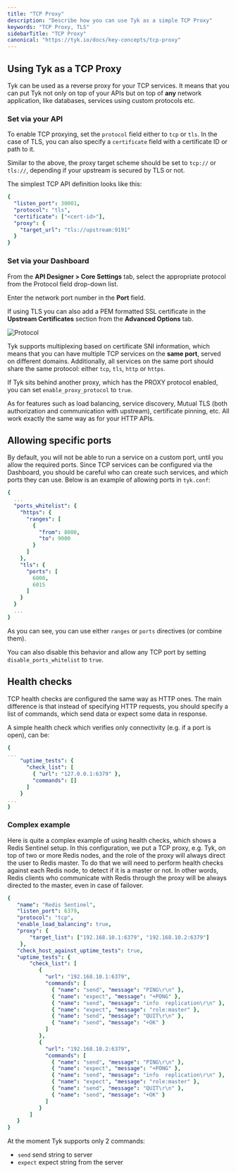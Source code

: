 ```yaml
---
title: "TCP Proxy"
description: "Describe how you can use Tyk as a simple TCP Proxy"
keywords: "TCP Proxy, TLS"
sidebarTitle: "TCP Proxy"
canonical: "https://tyk.io/docs/key-concepts/tcp-proxy"
---
```


## Using Tyk as a TCP Proxy

Tyk can be used as a reverse proxy for your TCP services. It means that you can put Tyk not only on top of your APIs but on top of **any** network application, like databases, services using custom protocols etc.

### Set via your API

To enable TCP proxying, set the `protocol` field either to `tcp` or `tls`. In the case of TLS, you can also specify a `certificate` field with a certificate ID or path to it.

Similar to the above, the proxy target scheme should be set to `tcp://` or `tls://`, depending if your upstream is secured by TLS or not.

The simplest TCP API definition looks like this:

```yaml
{
  "listen_port": 30001,
  "protocol": "tls",
  "certificate": ["<cert-id>"],
  "proxy": {
    "target_url": "tls://upstream:9191"
  }
}
```

### Set via your Dashboard

From the **API Designer > Core Settings** tab, select the appropriate protocol from the Protocol field drop-down list.

Enter the network port number in the **Port** field.

If using TLS you can also add a PEM formatted SSL certificate in the **Upstream Certificates** section from the **Advanced Options** tab.

<img src="/img/2.10/protocol_and_port.png" alt="Protocol" />

Tyk supports multiplexing based on certificate SNI information, which means that you can have multiple TCP services on the **same port**, served on different domains. Additionally, all services on the same port should share the same protocol: either `tcp`, `tls`, `http` or `https`.

If Tyk sits behind another proxy, which has  the PROXY protocol enabled, you can set `enable_proxy_protocol` to `true`. 

As for features such as load balancing, service discovery, Mutual TLS (both authorization and communication with upstream), certificate pinning, etc. All work exactly the same way as for your HTTP APIs. 

## Allowing specific ports

By default, you will not be able to run a service on a custom port, until you allow the required ports. 
Since TCP services can be configured via the Dashboard, you should be careful who can create such services, and which ports they can use. Below is an example of allowing ports in `tyk.conf`:

```yaml
{
  ...
  "ports_whitelist": {
    "https": {
      "ranges": [
        {
          "from": 8000,
          "to": 9000
        }
      ]
    },
    "tls": {
      "ports": [
        6000,
        6015
      ]
    }
  }
  ...
}
```

As you can see, you can use either `ranges` or `ports` directives (or combine them). 

You can also disable this behavior and allow any TCP port by setting `disable_ports_whitelist` to `true`.


## Health checks

TCP health checks are configured the same way as HTTP ones.
The main difference is that instead of specifying HTTP requests, you should specify a list of commands, which send data or expect some data in response. 

A simple health check which verifies only connectivity (e.g. if a port is open), can be: 

```yaml
{
...
	"uptime_tests": {
	  "check_list": [
	    { "url": "127.0.0.1:6379" },
        "commands": []
	  ]
	}
...
}
```

### Complex example

Here is quite a complex example of using health checks, which shows a Redis Sentinel setup. In this configuration, we put a TCP proxy, e.g. Tyk, on top of two or more Redis nodes, and the role of the proxy will always direct the user to Redis master. To do that we will need to perform health checks against each Redis node, to detect if it is a master or not. In other words, Redis clients who communicate with Redis through the proxy will be always directed to the master, even in case of failover.

```yaml
{
   "name": "Redis Sentinel",
   "listen_port": 6379,
   "protocol": "tcp",
   "enable_load_balancing": true,
   "proxy": {
	   "target_list": ["192.168.10.1:6379", "192.168.10.2:6379"]
	},
   "check_host_against_uptime_tests": true,
   "uptime_tests": {
       "check_list": [
          {
			"url": "192.168.10.1:6379",
            "commands": [
              { "name": "send", "message": "PING\r\n" },
              { "name": "expect", "message": "+PONG" },
              { "name": "send", "message": "info  replication\r\n" },
              { "name": "expect", "message": "role:master" },
              { "name": "send", "message": "QUIT\r\n" }, 
              { "name": "send", "message": "+OK" }
            ]
          },
          {
			"url": "192.168.10.2:6379",
            "commands": [
              { "name": "send", "message": "PING\r\n" },
              { "name": "expect", "message": "+PONG" },
              { "name": "send", "message": "info  replication\r\n" },
              { "name": "expect", "message": "role:master" },
              { "name": "send", "message": "QUIT\r\n" }, 
              { "name": "send", "message": "+OK" }
            ]
          }
       ]
   }
}
```

At the moment Tyk supports only 2 commands:
 - `send`  send string to server
- `expect`  expect string from the server


[1]: /img/dashboard/system-management/api-protocol.png
